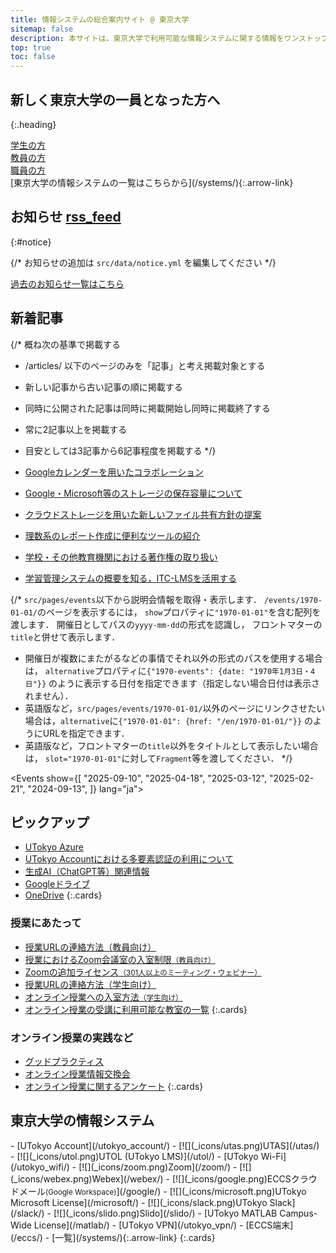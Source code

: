 ```yaml
---
title: 情報システムの総合案内サイト @ 東京大学
sitemap: false
description: 本サイトは，東京大学で利用可能な情報システムに関する情報をワンストップで得られることを目指すサイトです．
top: true
toc: false
---
```




<Emergency />

## 新しく東京大学の一員となった方へ
{:.heading}

<div class="largecards">
  <div class="largecards__card">
    <a href="/oc/"><MaterialIcon icon="groups" /><span class="title">学生の方</span></a>
  </div>
  <div class="largecards__card">
    <a href="/faculty_members/"><FontAwesomeIcon icon="chalkboard-user" /><span class="title">教員の方</span></a>
  </div>
  <div class="largecards__card">
    <a href="/staff_members/"><MaterialIcon icon="badge" /><span class="title">職員の方</span></a>
  </div>
</div>

<div class="systems-link">[東京大学の情報システムの一覧はこちらから](/systems/){:.arrow-link}</div>

<div class="container">
<div class="container__column">

## お知らせ <a href="/notice/rss/" class="rss_icon" title="RSS">rss_feed</a>
{:#notice}

{/* お知らせの追加は `src/data/notice.yml` を編集してください */}

<Notice lang="ja" strip localize />

[過去のお知らせ一覧はこちら](/notice/)

## 新着記事

{/*
  概ね次の基準で掲載する
  - /articles/ 以下のページのみを「記事」と考え掲載対象とする
  - 新しい記事から古い記事の順に掲載する
  - 同時に公開された記事は同時に掲載開始し同時に掲載終了する
  - 常に2記事以上を掲載する
  - 目安としては3記事から6記事程度を掲載する
*/}

- [Googleカレンダーを用いたコラボレーション](/google/calendar/collab/)
- [Google・Microsoft等のストレージの保存容量について](/systems/storage_limit/)
- [クラウドストレージを用いた新しいファイル共有方針の提案](/articles/share-policy/)
- [理数系のレポート作成に便利なツールの紹介](/articles/paper-writing/)
- [学校・その他教育機関における著作権の取り扱い](/articles/copyright/)
- [学習管理システムの概要を知る，ITC-LMSを活用する](/articles/itc-lms/)

</div>
<div class="container__column">

{/*
  `src/pages/events`以下から説明会情報を取得・表示します．
  `/events/1970-01-01/`のページを表示するには，
  `show`プロパティに`"1970-01-01"`を含む配列を渡します．
  開催日としてパスの`yyyy-mm-dd`の形式を認識し，
  フロントマターの`title`と併せて表示します．

  - 開催日が複数にまたがるなどの事情でそれ以外の形式のパスを使用する場合は，
  `alternative`プロパティに`{"1970-events": {date: "1970年1月3日・4日"}}`
  のように表示する日付を指定できます（指定しない場合日付は表示されません）．
  - 英語版など，`src/pages/events/1970-01-01/`以外のページにリンクさせたい
  場合は，`alternative`に`{"1970-01-01": {href: "/en/1970-01-01/"}}`
  のようにURLを指定できます．
  - 英語版など，フロントマターの`title`以外をタイトルとして表示したい場合は，
  `slot="1970-01-01"`に対して`Fragment`等を渡してください．
*/}

<Events show={[
  "2025-09-10",
  "2025-04-18",
  "2025-03-12",
  "2025-02-21",
  "2024-09-13",
]} lang="ja">
</Events>

## ピックアップ

- [UTokyo Azure](/research_computing/utokyo_azure/)
- [UTokyo Accountにおける多要素認証の利用について](/utokyo_account/mfa/)
- [生成AI（ChatGPT等）関連情報](/online/topics/generative-ai/)
- [Googleドライブ](/google/drive/)
- [OneDrive](/microsoft/onedrive/)
{:.cards}

### 授業にあたって
- [授業URLの連絡方法（教員向け）](/faculty_members/url/)
- [授業におけるZoom会議室の入室制限<small>（教員向け）</small>](/faculty_members/zoom_access_control/)
- [Zoomの追加ライセンス<small>（301人以上のミーティング・ウェビナー）</small>](/zoom/license/)
- [授業URLの連絡方法（学生向け）](/oc/url/)
- [オンライン授業への入室方法<small>（学生向け）</small>](/oc/join/)
- [オンライン授業の受講に利用可能な教室の一覧](/oc/rooms/)
{:.cards}

### オンライン授業の実践など

- [グッドプラクティス](/good-practice/)
- [オンライン授業情報交換会](/events/luncheon/)
- [オンライン授業に関するアンケート](/questionnaire/)
{:.cards}

</div>
</div>

## 東京大学の情報システム

<div class="top__systems">
  - [<MaterialIcon icon="person" />UTokyo Account](/utokyo_account/)
  - [![](_icons/utas.png)UTAS](/utas/)
  - [![](_icons/utol.png)UTOL (UTokyo LMS)](/utol/)
  - [<MaterialIcon icon="wifi" />UTokyo Wi-Fi](/utokyo_wifi/)
  - [![](_icons/zoom.png)Zoom](/zoom/)
  - [![](_icons/webex.png)Webex](/webex/)
  - [![](_icons/google.png)ECCSクラウドメール<small>(Google Workspace)</small>](/google/)
  - [![](_icons/microsoft.png)UTokyo Microsoft License](/microsoft/)
  - [![](_icons/slack.png)UTokyo Slack](/slack/)
  - [![](_icons/slido.png)Slido](/slido/)
  - [<MaterialIcon icon="bar_chart" />UTokyo MATLAB Campus-Wide License](/matlab/)
  - [<MaterialIcon icon="vpn_lock" />UTokyo VPN](/utokyo_vpn/)
  - [<MaterialIcon icon="computer" />ECCS端末](/eccs/)
  - [一覧](/systems/){:.arrow-link}
  {:.cards}
</div>
